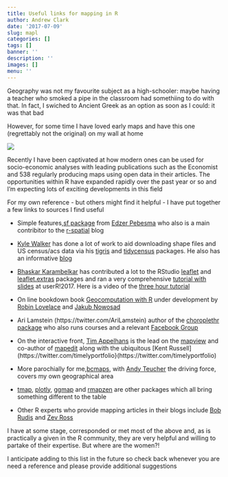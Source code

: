 ```yaml
---
title: Useful links for mapping in R
author: Andrew Clark
date: '2017-07-09'
slug: mapl
categories: []
tags: []
banner: ''
description: ''
images: []
menu: ''
---
```


Geography was not my favourite subject as a high-schooler: maybe having a teacher who smoked a pipe in the classroom had somethiing to do with that. In fact, I swiched to Ancient Greek as an option as soon as I could: it was that bad 

However, for some time I have loved early maps and have this one (regrettably not the original) on my wall at home

![](/img/earlyMap.jpg)


Recently I have been captivated at how modern ones  can be used for socio-economic analyses with leading publications such as the Economist and 538 regularly producing maps using open data in their articles. The opportunities within R have expanded rapidly over the past year or so and I'm expecting lots of exciting developments in this field

For my own reference - but others might find it helpful - I have put together a few links to sources I find useful

 * Simple features,[sf package](https://edzer.github.io/sfr/articles/sfr.html#sfc-simple-feature-geometry-list-column) from [Edzer Pebesma](https://twitter.com/edzerpebesma?lang=en) who also is a main contribitor to the [r-spatial](r-spatial.org) blog
 
 * [Kyle Walker](https://twitter.com/kyle_e_walker) has done a lot of work to aid downloading shape files and  US census/acs data via his [tigris](https://github.com/walkerke/tigris) and [tidycensus](https://github.com/walkerke/tidycensus) packages. He also has an informative [blog](https://walkerke.github.io/2017/06/comparing-metros/)

 * [Bhaskar Karambelkar](https://twitter.com/bhaskar_vk) has contributed a lot to the RStudio [leaflet](https://rstudio.github.io/leaflet/) and [leaflet.extras](https://bhaskarvk.github.io/leaflet.extras/) packages and ran a very comprehensive [tutorial with slides](https://www.user2017.brussels/uploads/BhaskarKarambelkar.html) at userR!2017. Here is a video of the [three hour tutorial](https://channel9.msdn.com/Events/useR-international-R-User-conferences/useR-International-R-User-2017-Conference/Geospatial-visualization-using-R)

  * On line bookdown book [Geocomputation with R](http://robinlovelace.net/geocompr/) under development by [Robin Lovelace](https://twitter.com/robinlovelace) and [Jakub Nowosad](Jakub Nowosad)

 * Ari Lamstein (https://twitter.com/AriLamstein) author of the [choroplethr package](https://github.com/arilamstein/choroplethr)
who also runs courses and a relevant [Facebook Group](https://www.arilamstein.com/blog/2016/06/21/new-facebook-group-r-maps-open-data/?utm_source=recurpost)

 * On the interactive front, [Tim Appelhans](https://twitter.com/TimSalabim) is the lead on the [mapview](https://github.com/r-spatial/mapview) and  co-author of [mapedit](https://github.com/r-spatial/mapedit) along with the ubiquitous [Kent Russell](https://twitter.com/timelyportfolio}(https://twitter.com/timelyportfolio) 
 
 * More parochially for me,[bcmaps](https://github.com/bcgov/bcmaps), with [Andy Teucher](https://twitter.com/andyteucher) the driving force, covers my own geographical area
 
 * [tmap](https://github.com/mtennekes/tmap), [plotly](https://plot.ly/r/choropleth-maps/), [ggmap](https://github.com/dkahle/ggmap) and [rmapzen](https://github.com/tarakc02/rmapzen) are other packages which all bring something different to the table
 
 * Other R experts who provide mapping articles in their blogs include [Bob Rudis](https://rud.is/b/) and [Zev Ross](https://www.zevross.com/blog/)
 
 

I have at some stage, corresponded or met most of the above and, as is practically a given in the R community, they are very helpful and willing to partake of their expertise. But where are the women?!

I anticipate adding to this list in the future so check back whenever you are need a reference and please provide additional suggestions


